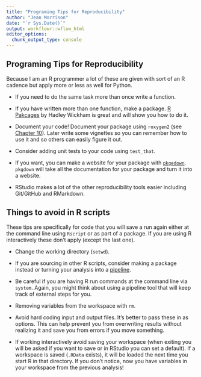 ```yaml
---
title: "Programing Tips for Reproducibility"
author: "Jean Morrison"
date: "`r Sys.Date()`"
output: workflowr::wflow_html
editor_options:
  chunk_output_type: console
---
```


## Programing Tips for Reproducibility


Because I am an R programmer a lot of these are given with sort of an R cadence but apply more or less as well for Python.

+ If you need to do the same task more than once write a function.

+ If you have written more than one function, make a package. [R Pakcages](https://r-pkgs.org/) by Hadley Wickham is great and will show you how to do it.

+ Document your code! Document your package using `roxygen2` (see [Chapter 10](https://r-pkgs.org/man.html)). Later write some vignettes so you can remember how to use it and so others can easily figure it out. 

+ Consider adding unit tests to your code using `test_that`. 

+ If you want, you can make a website for your package with [`pkgedown`](https://pkgdown.r-lib.org/articles/pkgdown.html). `pkgdown` will take all the documentation for your package and turn it into a website. 

+ RStudio makes a lot of the other reproducibility tools easier including Git/GitHub and RMarkdown. 

## Things to avoid in R scripts

These tips are specifically for code that you will save a run again either at the command line using `Rscript` or as part of a package. If you are using R interactively these don't apply (except the last one).

+ Change the working directory (`setwd`).

+ If you are sourcing in other R scripts, consider making a package instead or turning your analysis into a [pipeline](pipelines.html).

+ Be careful if you are having R run commands at the command line via `system`. Again, you might think about using a pipeline tool that will keep track of external steps for you. 

+ Removing variables from the workspace with `rm`.

+ Avoid hard coding input and output files. It's better to pass these in as options.  This can help prevent you from overwriting results without realizing it and save you from errors if you move something. 

+ If working interactively avoid saving your workspace (when exiting you will be asked if you want to save or in RStudio you can set a default). If a workspace is saved (`.RData` exists), it will be loaded the next time you start R in that directory. If you don't notice, now you have variables in your workspace from the previous analysis!

